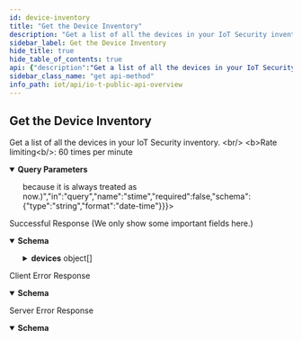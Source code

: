 ```yaml
---
id: device-inventory
title: "Get the Device Inventory"
description: "Get a list of all the devices in your IoT Security inventory. <br/> <b>Rate limiting<b/>: 60 times per minute"
sidebar_label: Get the Device Inventory
hide_title: true
hide_table_of_contents: true
api: {"description":"Get a list of all the devices in your IoT Security inventory. <br/> <b>Rate limiting<b/>: 60 times per minute","operationId":"device-inventory","security":[{"X-Key-Id":[],"X-Access-Key":[]}],"tags":["IoT Public API"],"parameters":[{"description":"The customer ID to which the API call is directed","in":"query","name":"customerid","required":true,"schema":{"type":"string"}},{"description":"An optional string that sets the start of a time range for devices to retrieve. This is the time when a device was last active. (It’s unnecessary to set etime=now or etime=<time> because it is always treated as now.)","in":"query","name":"stime","required":false,"schema":{"type":"string","format":"date-time"}},{"description":"An optional integer that sets the number of items to skip","in":"query","name":"offset","required":false,"schema":{"type":"integer"}},{"description":"An optional integer that sets the number of items in one response; that is, in one page. The maximum page length you can set is 1000. The default page length for alerts, devices, and vulnerability instances is 1000. Because of these high default values, we recommend setting the page length to a smaller number, especially for alerts and vulnerabilities.","in":"query","name":"pagelength","required":false,"schema":{"type":"integer"}},{"description":"The return of more device attributes (true) or fewer attributes (false)","in":"query","name":"detail","required":false,"schema":{"type":"string","enum":["true","false"]}},{"description":"The alphanumeric order in which devices are displayed by MAC address. asc indicates an ascending order from smallest tolargest. desc, which is the default, indicates a descending order from largest to smallest.","in":"query","name":"sortdirection","required":false,"schema":{"type":"string","enum":["asc","desc"]}},{"description":"The device attribute to use for sorting. Currently only MAC is supported.","in":"query","name":"sortfield","required":false,"schema":{"type":"string"}},{"description":"Field to filter devices with traffic restricted","in":"query","name":"trafficRestricted","required":false,"schema":{"type":"string","enum":["yes","no"]},"example":"yes"}],"responses":{"200":{"description":"Successful Response (We only show some important fields here.)","content":{"application/json":{"schema":{"type":"object","properties":{"total":{"type":"integer","description":"The number of devices matching the request"},"devices":{"type":"array","description":"An array containing device details","items":{"type":"object","properties":{"deviceid":{"type":"string","description":"The device ID, which IoT Security uses to identify and track a device"},"hostname":{"type":"string","description":"The device hostname"},"category":{"type":"string","description":"The category to which the device belongs"},"profile":{"type":"string","description":"The device profile assigned to the device"},"profile_type":{"type":"string","description":"The type of device profile, such as IoT or Non_IoT"},"profile_vertical":{"type":"string","description":"The industry vertical for the profile such as Medical, IT Devices, and Office"},"ip_address":{"type":"string","description":"The IP address of a device"},"mac_address":{"type":"string","description":"The MAC address of a device"},"risk_score":{"type":"integer","description":"The risk score of a device"},"risk_level":{"type":"string","description":"The risk level of a device. There are four: low, medium, high, and critical"},"last_activity":{"type":"string","format":"date-time","description":"A UTC timestamp for the last detected device activity"},"confidence_score":{"type":"string","description":"The confidence score for device classification"},"tagIdList":{"type":"array","description":"A list of IDs for user- and system-defined tags assigned to a device"},"allTags":{"type":"array","description":"An array of user-defined tags assigned to a device. Each item in the array consists of three attributes: tagType, tagValue, and tagId.","items":{"type":"object","properties":{"tagType":{"type":"string","description":"The key for a user-defined tag"},"tagValue":{"type":"string","description":"The value of the tag key for a user-defined tag"},"tagId":{"type":"string","description":"The ID of a user-defined tag"}}}},"trafficRestricted":{"type":"boolean","description":"Whether traffic restriction is being applied to a device (yes) or not (no)"}}}}}},"examples":{"deviceInventoryResponseExample":{"value":{"total":1,"devices":[{"deviceid":"34:02:86:44:65:36","hostname":"InfusionPump-20","category":"Infusion System","profile":"Sigma Spectrum Infusion System","profile_type":"IoT","profile_vertical":"Medical","ip_address":"192.168.10.121","mac_address":"34:02:86:44:65:36","risk_score":0,"risk_level":"low","last_activity":"2018-05-31T18:39:37.404Z","confidence_score":"90","allTags":[{"tagType":"zzzNoTagTypeABC","tagValue":"special_blocked","tagId":"60f221a219e22f10003a965e"}],"trafficRestriced":true}]}}}}}},"4XX":{"description":"Client Error Response","content":{"application/json":{"schema":{"type":"object","properties":{"code":{"type":"string","description":"STATUS_CODE"},"msg":{"type":"string","description":"GENERAL_MESSAGE"}}},"examples":{"Bad Request":{"value":{"code":400,"msg":"Bad Request. This occurs when an HTTP request contains an invalid query string."}},"Forbidden access":{"value":{"code":403,"msg":"Forbidden access. Either the provided API key is invalid or it does not have the required RBAC permissions to run this API."}},"Too many requests":{"value":{"code":429,"msg":"Too many requests. The number of requests for device details for a single device exceeded the rate limit of 180 queries per minute per tenant."}}}}}},"5XX":{"description":"Server Error Response","content":{"application/json":{"schema":{"type":"object","properties":{"code":{"type":"string","description":"STATUS_CODE"},"msg":{"type":"string","description":"GENERAL_MESSAGE"}}},"examples":{"deviceInventoryResponseExample":{"value":{"code":500,"msg":"Internal server error. A unified status for API communication type errors."}}}}}}},"method":"get","path":"/pub/v4.0/device/list","servers":[{"url":"https://{customer-name}.iot.paloaltonetworks.com"}],"securitySchemes":{"X-Key-Id":{"description":"Your API header requires X-Key-Id for authentication.","type":"apiKey","in":"header","name":"X-Key-Id"},"X-Access-Key":{"description":"Your API header requires X-Key-Key for authentication.","type":"apiKey","in":"header","name":"X-Access-Key"}},"info":{"description":"Please refer [IoT Public API Authentication](/iot/api/iot-public-api-headers) to know how to get API Key<br/>\n","title":"IoT Public API Overview","version":"v4.0","contact":{}},"postman":{"name":"Get the Device Inventory","description":{"content":"Get a list of all the devices in your IoT Security inventory. <br/> <b>Rate limiting<b/>: 60 times per minute","type":"text/plain"},"url":{"path":["pub","v4.0","device","list"],"host":["{{baseUrl}}"],"query":[{"disabled":false,"description":{"content":"(Required) The customer ID to which the API call is directed","type":"text/plain"},"key":"customerid","value":""},{"disabled":false,"description":{"content":"An optional string that sets the start of a time range for devices to retrieve. This is the time when a device was last active. (It’s unnecessary to set etime=now or etime=<time> because it is always treated as now.)","type":"text/plain"},"key":"stime","value":""},{"disabled":false,"description":{"content":"An optional integer that sets the number of items to skip","type":"text/plain"},"key":"offset","value":""},{"disabled":false,"description":{"content":"An optional integer that sets the number of items in one response; that is, in one page. The maximum page length you can set is 1000. The default page length for alerts, devices, and vulnerability instances is 1000. Because of these high default values, we recommend setting the page length to a smaller number, especially for alerts and vulnerabilities.","type":"text/plain"},"key":"pagelength","value":""},{"disabled":false,"description":{"content":"The return of more device attributes (true) or fewer attributes (false)","type":"text/plain"},"key":"detail","value":""},{"disabled":false,"description":{"content":"The alphanumeric order in which devices are displayed by MAC address. asc indicates an ascending order from smallest tolargest. desc, which is the default, indicates a descending order from largest to smallest.","type":"text/plain"},"key":"sortdirection","value":""},{"disabled":false,"description":{"content":"The device attribute to use for sorting. Currently only MAC is supported.","type":"text/plain"},"key":"sortfield","value":""},{"disabled":false,"description":{"content":"Field to filter devices with traffic restricted","type":"text/plain"},"key":"trafficRestricted","value":""}],"variable":[]},"header":[{"key":"Accept","value":"application/json"}],"method":"GET","auth":{"type":"apikey","apikey":[{"type":"any","value":"X-Key-Id","key":"key"},{"type":"any","value":"<API Key>","key":"value"},{"type":"any","value":"header","key":"in"}]}}}
sidebar_class_name: "get api-method"
info_path: iot/api/io-t-public-api-overview
---
```



## Get the Device Inventory



Get a list of all the devices in your IoT Security inventory. &lt;br/&gt; &lt;b&gt;Rate limiting&lt;b/&gt;: 60 times per minute

<details style={{"marginBottom":"1rem"}} data-collapsed={false} open={true}><summary style={{}}><strong>Query Parameters</strong></summary><div><ul><ParamsItem className={"paramsItem"} param={{"description":"The customer ID to which the API call is directed","in":"query","name":"customerid","required":true,"schema":{"type":"string"}}}></ParamsItem><ParamsItem className={"paramsItem"} param={{"description":"An optional string that sets the start of a time range for devices to retrieve. This is the time when a device was last active. (It’s unnecessary to set etime=now or etime=<time> because it is always treated as now.)","in":"query","name":"stime","required":false,"schema":{"type":"string","format":"date-time"}}}></ParamsItem><ParamsItem className={"paramsItem"} param={{"description":"An optional integer that sets the number of items to skip","in":"query","name":"offset","required":false,"schema":{"type":"integer"}}}></ParamsItem><ParamsItem className={"paramsItem"} param={{"description":"An optional integer that sets the number of items in one response; that is, in one page. The maximum page length you can set is 1000. The default page length for alerts, devices, and vulnerability instances is 1000. Because of these high default values, we recommend setting the page length to a smaller number, especially for alerts and vulnerabilities.","in":"query","name":"pagelength","required":false,"schema":{"type":"integer"}}}></ParamsItem><ParamsItem className={"paramsItem"} param={{"description":"The return of more device attributes (true) or fewer attributes (false)","in":"query","name":"detail","required":false,"schema":{"type":"string","enum":["true","false"]}}}></ParamsItem><ParamsItem className={"paramsItem"} param={{"description":"The alphanumeric order in which devices are displayed by MAC address. asc indicates an ascending order from smallest tolargest. desc, which is the default, indicates a descending order from largest to smallest.","in":"query","name":"sortdirection","required":false,"schema":{"type":"string","enum":["asc","desc"]}}}></ParamsItem><ParamsItem className={"paramsItem"} param={{"description":"The device attribute to use for sorting. Currently only MAC is supported.","in":"query","name":"sortfield","required":false,"schema":{"type":"string"}}}></ParamsItem><ParamsItem className={"paramsItem"} param={{"description":"Field to filter devices with traffic restricted","in":"query","name":"trafficRestricted","required":false,"schema":{"type":"string","enum":["yes","no"]},"example":"yes"}}></ParamsItem></ul></div></details><div><ApiTabs><TabItem label={"200"} value={"200"}><div>

Successful Response (We only show some important fields here.)

</div><div><MimeTabs groupId={"mime-type"}><TabItem label={"application/json"} value={"application/json"}><SchemaTabs groupId={"schema-tabs"}><TabItem label={"Schema"} value={"Schema"}><details style={{}} data-collapsed={false} open={true}><summary style={{"textAlign":"left"}}><strong>Schema</strong></summary><div style={{"textAlign":"left","marginLeft":"1rem"}}></div><ul style={{"marginLeft":"1rem"}}><SchemaItem collapsible={false} name={"total"} required={false} schemaDescription={"The number of devices matching the request"} schemaName={"integer"} qualifierMessage={undefined} defaultValue={undefined}></SchemaItem><SchemaItem collapsible={true} className={"schemaItem"}><details style={{}}><summary style={{}}><strong>devices</strong><span style={{"opacity":"0.6"}}> object[]</span></summary><div style={{"marginLeft":"1rem"}}><div style={{"marginTop":".5rem","marginBottom":".5rem"}}>

An array containing device details

</div><SchemaItem collapsible={false} name={"deviceid"} required={false} schemaDescription={"The device ID, which IoT Security uses to identify and track a device"} schemaName={"string"} qualifierMessage={undefined} defaultValue={undefined}></SchemaItem><SchemaItem collapsible={false} name={"hostname"} required={false} schemaDescription={"The device hostname"} schemaName={"string"} qualifierMessage={undefined} defaultValue={undefined}></SchemaItem><SchemaItem collapsible={false} name={"category"} required={false} schemaDescription={"The category to which the device belongs"} schemaName={"string"} qualifierMessage={undefined} defaultValue={undefined}></SchemaItem><SchemaItem collapsible={false} name={"profile"} required={false} schemaDescription={"The device profile assigned to the device"} schemaName={"string"} qualifierMessage={undefined} defaultValue={undefined}></SchemaItem><SchemaItem collapsible={false} name={"profile_type"} required={false} schemaDescription={"The type of device profile, such as IoT or Non_IoT"} schemaName={"string"} qualifierMessage={undefined} defaultValue={undefined}></SchemaItem><SchemaItem collapsible={false} name={"profile_vertical"} required={false} schemaDescription={"The industry vertical for the profile such as Medical, IT Devices, and Office"} schemaName={"string"} qualifierMessage={undefined} defaultValue={undefined}></SchemaItem><SchemaItem collapsible={false} name={"ip_address"} required={false} schemaDescription={"The IP address of a device"} schemaName={"string"} qualifierMessage={undefined} defaultValue={undefined}></SchemaItem><SchemaItem collapsible={false} name={"mac_address"} required={false} schemaDescription={"The MAC address of a device"} schemaName={"string"} qualifierMessage={undefined} defaultValue={undefined}></SchemaItem><SchemaItem collapsible={false} name={"risk_score"} required={false} schemaDescription={"The risk score of a device"} schemaName={"integer"} qualifierMessage={undefined} defaultValue={undefined}></SchemaItem><SchemaItem collapsible={false} name={"risk_level"} required={false} schemaDescription={"The risk level of a device. There are four: low, medium, high, and critical"} schemaName={"string"} qualifierMessage={undefined} defaultValue={undefined}></SchemaItem><SchemaItem collapsible={false} name={"last_activity"} required={false} schemaDescription={"A UTC timestamp for the last detected device activity"} schemaName={"date-time"} qualifierMessage={undefined} defaultValue={undefined}></SchemaItem><SchemaItem collapsible={false} name={"confidence_score"} required={false} schemaDescription={"The confidence score for device classification"} schemaName={"string"} qualifierMessage={undefined} defaultValue={undefined}></SchemaItem><SchemaItem collapsible={false} name={"tagIdList"} required={false} schemaDescription={"A list of IDs for user- and system-defined tags assigned to a device"} schemaName={"array"} qualifierMessage={undefined} defaultValue={undefined}></SchemaItem><SchemaItem collapsible={true} className={"schemaItem"}><details style={{}}><summary style={{}}><strong>allTags</strong><span style={{"opacity":"0.6"}}> object[]</span></summary><div style={{"marginLeft":"1rem"}}><div style={{"marginTop":".5rem","marginBottom":".5rem"}}>

An array of user-defined tags assigned to a device. Each item in the array consists of three attributes: tagType, tagValue, and tagId.

</div><SchemaItem collapsible={false} name={"tagType"} required={false} schemaDescription={"The key for a user-defined tag"} schemaName={"string"} qualifierMessage={undefined} defaultValue={undefined}></SchemaItem><SchemaItem collapsible={false} name={"tagValue"} required={false} schemaDescription={"The value of the tag key for a user-defined tag"} schemaName={"string"} qualifierMessage={undefined} defaultValue={undefined}></SchemaItem><SchemaItem collapsible={false} name={"tagId"} required={false} schemaDescription={"The ID of a user-defined tag"} schemaName={"string"} qualifierMessage={undefined} defaultValue={undefined}></SchemaItem></div></details></SchemaItem><SchemaItem collapsible={false} name={"trafficRestricted"} required={false} schemaDescription={"Whether traffic restriction is being applied to a device (yes) or not (no)"} schemaName={"boolean"} qualifierMessage={undefined} defaultValue={undefined}></SchemaItem></div></details></SchemaItem></ul></details></TabItem><TabItem label={"Example (from schema)"} value={"Example (from schema)"}><ResponseSamples responseExample={"{\n  \"total\": 0,\n  \"devices\": [\n    {\n      \"deviceid\": \"string\",\n      \"hostname\": \"string\",\n      \"category\": \"string\",\n      \"profile\": \"string\",\n      \"profile_type\": \"string\",\n      \"profile_vertical\": \"string\",\n      \"ip_address\": \"string\",\n      \"mac_address\": \"string\",\n      \"risk_score\": 0,\n      \"risk_level\": \"string\",\n      \"last_activity\": \"2022-09-28\",\n      \"confidence_score\": \"string\",\n      \"tagIdList\": [\n        null\n      ],\n      \"allTags\": [\n        {\n          \"tagType\": \"string\",\n          \"tagValue\": \"string\",\n          \"tagId\": \"string\"\n        }\n      ],\n      \"trafficRestricted\": true\n    }\n  ]\n}"} language={"json"}></ResponseSamples></TabItem><TabItem label={"Device Inventory Response Example"} value={"Device Inventory Response Example"}><ResponseSamples responseExample={"{\n  \"total\": 1,\n  \"devices\": [\n    {\n      \"deviceid\": \"34:02:86:44:65:36\",\n      \"hostname\": \"InfusionPump-20\",\n      \"category\": \"Infusion System\",\n      \"profile\": \"Sigma Spectrum Infusion System\",\n      \"profile_type\": \"IoT\",\n      \"profile_vertical\": \"Medical\",\n      \"ip_address\": \"192.168.10.121\",\n      \"mac_address\": \"34:02:86:44:65:36\",\n      \"risk_score\": 0,\n      \"risk_level\": \"low\",\n      \"last_activity\": \"2018-05-31T18:39:37.404Z\",\n      \"confidence_score\": \"90\",\n      \"allTags\": [\n        {\n          \"tagType\": \"zzzNoTagTypeABC\",\n          \"tagValue\": \"special_blocked\",\n          \"tagId\": \"60f221a219e22f10003a965e\"\n        }\n      ],\n      \"trafficRestriced\": true\n    }\n  ]\n}"} language={"json"}></ResponseSamples></TabItem></SchemaTabs></TabItem></MimeTabs></div></TabItem><TabItem label={"4XX"} value={"4XX"}><div>

Client Error Response

</div><div><MimeTabs groupId={"mime-type"}><TabItem label={"application/json"} value={"application/json"}><SchemaTabs groupId={"schema-tabs"}><TabItem label={"Schema"} value={"Schema"}><details style={{}} data-collapsed={false} open={true}><summary style={{"textAlign":"left"}}><strong>Schema</strong></summary><div style={{"textAlign":"left","marginLeft":"1rem"}}></div><ul style={{"marginLeft":"1rem"}}><SchemaItem collapsible={false} name={"code"} required={false} schemaDescription={"STATUS_CODE"} schemaName={"string"} qualifierMessage={undefined} defaultValue={undefined}></SchemaItem><SchemaItem collapsible={false} name={"msg"} required={false} schemaDescription={"GENERAL_MESSAGE"} schemaName={"string"} qualifierMessage={undefined} defaultValue={undefined}></SchemaItem></ul></details></TabItem><TabItem label={"Example (from schema)"} value={"Example (from schema)"}><ResponseSamples responseExample={"{\n  \"code\": \"string\",\n  \"msg\": \"string\"\n}"} language={"json"}></ResponseSamples></TabItem><TabItem label={" Bad  Request"} value={" Bad  Request"}><ResponseSamples responseExample={"{\n  \"code\": 400,\n  \"msg\": \"Bad Request. This occurs when an HTTP request contains an invalid query string.\"\n}"} language={"json"}></ResponseSamples></TabItem><TabItem label={" Forbidden access"} value={" Forbidden access"}><ResponseSamples responseExample={"{\n  \"code\": 403,\n  \"msg\": \"Forbidden access. Either the provided API key is invalid or it does not have the required RBAC permissions to run this API.\"\n}"} language={"json"}></ResponseSamples></TabItem><TabItem label={" Too many requests"} value={" Too many requests"}><ResponseSamples responseExample={"{\n  \"code\": 429,\n  \"msg\": \"Too many requests. The number of requests for device details for a single device exceeded the rate limit of 180 queries per minute per tenant.\"\n}"} language={"json"}></ResponseSamples></TabItem></SchemaTabs></TabItem></MimeTabs></div></TabItem><TabItem label={"5XX"} value={"5XX"}><div>

Server Error Response

</div><div><MimeTabs groupId={"mime-type"}><TabItem label={"application/json"} value={"application/json"}><SchemaTabs groupId={"schema-tabs"}><TabItem label={"Schema"} value={"Schema"}><details style={{}} data-collapsed={false} open={true}><summary style={{"textAlign":"left"}}><strong>Schema</strong></summary><div style={{"textAlign":"left","marginLeft":"1rem"}}></div><ul style={{"marginLeft":"1rem"}}><SchemaItem collapsible={false} name={"code"} required={false} schemaDescription={"STATUS_CODE"} schemaName={"string"} qualifierMessage={undefined} defaultValue={undefined}></SchemaItem><SchemaItem collapsible={false} name={"msg"} required={false} schemaDescription={"GENERAL_MESSAGE"} schemaName={"string"} qualifierMessage={undefined} defaultValue={undefined}></SchemaItem></ul></details></TabItem><TabItem label={"Example (from schema)"} value={"Example (from schema)"}><ResponseSamples responseExample={"{\n  \"code\": \"string\",\n  \"msg\": \"string\"\n}"} language={"json"}></ResponseSamples></TabItem><TabItem label={"Device Inventory Response Example"} value={"Device Inventory Response Example"}><ResponseSamples responseExample={"{\n  \"code\": 500,\n  \"msg\": \"Internal server error. A unified status for API communication type errors.\"\n}"} language={"json"}></ResponseSamples></TabItem></SchemaTabs></TabItem></MimeTabs></div></TabItem></ApiTabs></div>
      